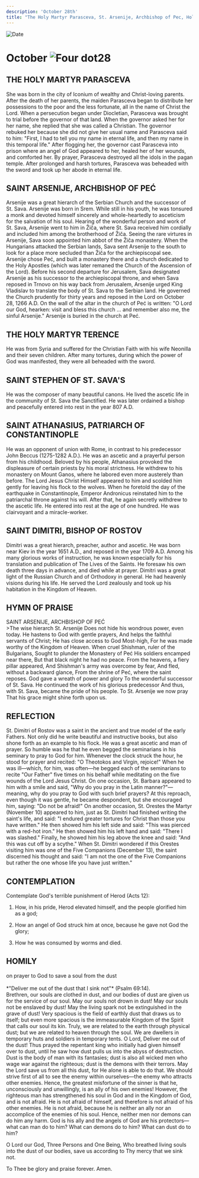 ```yaml
---
description: 'October 28th'
title: "The Holy Martyr Parasceva, St. Arsenije, Archbishop of Pec, Holy Martyr Terence, St. Stephen of St. Sava's"
---
```


<CustomPaginator />
<RunningHead />

<Image src="/title-imprint.png" height={68} width={50} alt="Date" className="title-imprint"/>

# <div id="date">October <Image className="four-dot" src="/four-dot.png" height={15} width={15} alt="Four dot" />28</div>

## THE HOLY MARTYR PARASCEVA

She was born in the city of Iconium of wealthy and Christ-loving parents. After the death of her parents, the maiden Parasceva began to distribute her possessions to the poor and the less fortunate, all in the name of Christ the Lord. When a persecution began under Diocletian, Parasceva was brought to trial before the governor of that land. When the governor asked her for her name, she replied that she was called a Christian. The governor rebuked her because she did not give her usual name and Parasceva said to him: "First, I had to tell you my name in eternal life, and then my name in this temporal life." After flogging her, the governor cast Parasceva into prison where an angel of God appeared to her, healed her of her wounds, and comforted her. By prayer, Parasceva destroyed all the idols in the pagan temple. After prolonged and harsh tortures, Parasceva was beheaded with the sword and took up her abode in eternal life.

## SAINT ARSENIJE, ARCHBISHOP OF PEĆ

Arsenije was a great hierarch of the Serbian Church and the successor of St. Sava. Arsenije was born in Srem.  While still in his youth, he was tonsured a monk and devoted himself sincerely and whole-heartedly to asceticism for the salvation of his soul. Hearing of the wonderful person and work of St. Sava, Arsenije went to him in Žiča, where St. Sava received him cordially and included him among the brotherhood of Žiča. Seeing the rare virtures in Arsenije, Sava soon appointed him abbot of the Žiča monastery. When the Hungarians attacked the Serbian lands, Sava sent Arsenije to the south to look for a place more secluded than Žiča for the archiepiscopal see. Arsenije chose Peć, and built a monastery there and a church dedicated to the Holy Apostles (which was later remaned the Church of the Ascension of the Lord). Before his second departure for Jerusalem, Sava designated Arsenije as his successor to the archiepiscopal throne, and when Sava reposed in Trnovo on his way back from Jerusalem, Arsenije urged King Vladislav to translate the body of St. Sava to the Serbian land. He governed the Church prudently for thirty years and reposed in the Lord on October 28, 1266 A.D. On the wall of the altar in the church of Peć is written: "O Lord our God, hearken: visit and bless this church ... and remember also me, the sinful Arsenije." Arsenije is buried in the church at Peć.

## THE HOLY MARTYR TERENCE

He was from Syria and suffered for the Christian Faith with his wife Neonilla and their seven children. After many tortures, during which the power of God was manifested, they were all beheaded with the sword.

## SAINT STEPHEN OF ST. SAVA'S

He was the composer of many beautiful canons. He lived the ascetic life in the community of St. Sava the Sanctified. He was later ordained a bishop and peacefully entered into rest in the year 807 A.D.

## SAINT ATHANASIUS, PATRIARCH OF CONSTANTINOPLE

He was an opponent of union with Rome, in contrast to his predecessor John Beccus (1275-1282 A.D.). He was an ascetic and a prayerful person from his childhood. Beloved by his people, Athanasius provoked the displeasure of certain priests by his moral strictness. He withdrew to his monastery on Mount Ganos, where he labored even more austerely than before. The Lord Jesus Christ Himself appeared to him and scolded him gently for leaving his flock to the wolves. When he foretold the day of the earthquake in Constantinople, Emperor Andronicus reinstated him to the patriarchal throne against his will. After that, he again secretly withdrew to the ascetic life. He entered into rest at the age of one hundred. He was clairvoyant and a miracle-worker.

## SAINT DIMITRI, BISHOP OF ROSTOV

Dimitri was a great hierarch, preacher, author and ascetic. He was born near Kiev in the year 1651 A.D., and reposed in the year 1709 A.D. Among his many glorious works of instruction, he was known especially for his translation and publication of The Lives of the Saints. He foresaw his own death three days in advance, and died while at prayer. Dimitri was a great light of the Russian Church and of Orthodoxy in general. He had heavenly visions during his life. He served the Lord zealously and took up his habitation in the Kingdom of Heaven.


## HYMN OF PRAISE
<div style={{textAlign:'center', color:'crimson', fontWeight:'bold'}}>
SAINT ARSENIJE, ARCHBISHOP OF PEĆ
</div>
>The wise hierarch St. Arsenije  
Does not hide his wondrous power, even today.  
He hastens to God with gentle prayers,  
And helps the faithful servants of Christ;  
He has close access to God Most-high,  
For he was made worthy of the Kingdom of Heaven.  
When cruel Shishman, ruler of the Bulgarians,  
Sought to plunder the Monastery of Peć  
His soldiers encamped near there,  
But that black night he had no peace.  
From the heavens, a fiery pillar appeared,  
And Shishman's army was overcome by fear,  
And fled, without a backward glance,  
From the shrine of Peć, where the saint reposes.  
God gave a wreath of power and glory  
To the wonderful successor of St. Sava.  
He continued the work of his glorious predecessor  
And thus, with St. Sava, became the pride of his people.  
To St. Arsenije we now pray  
That his grace might shine forth upon us.  


## REFLECTION

St. Dimitri of Rostov was a saint in the ancient and true model of the early Fathers. Not only did he write beautiful and instructive books, but also shone forth as an example to his flock. He was a great ascetic and man of prayer. So humble was he that he even begged the seminarians in his seminary to pray to God for him. Whenever the clock struck the hour, he stood for prayer and recited: "O Theotokos and Virgin, rejoice!" When he was ill—which, for him, was often—he begged each of the seminarians to recite "Our Father" five times on his behalf while meditating on the five wounds of the Lord Jesus Christ. On one occasion, St. Barbara appeared to him with a smile and said, "Why do you pray in the Latin manner?"—meaning, why do you pray to God with such brief prayers? At this reproach, even though it was gentle, he became despondent, but she encouraged him, saying: "Do not be afraid!" On another occasion, St. Orestes the Martyr (November 10) appeared to him, just as St. Dimitri had finished writing the saint's life, and said: "I endured greater tortures for Christ than those you have written." He then showed him his left side and said: "This was pierced with a red-hot iron." He then showed him his left hand and said: "There I was slashed." Finally, he showed him his leg above the knee and said: "And this was cut off by a scythe." When St. Dimitri wondered if this Orestes visiting him was one of the Five Companions (December 13), the saint discerned his thought and said: "I am not the one of the Five Companions but rather the one whose life you have just written."

## CONTEMPLATION

Contemplate God's terrible punishment of Herod (Acts 12):

1. How, in his pride, Herod elevated himself, and the people glorified him as a god;

2. How an angel of God struck him at once, because he gave not God the glory;

3. How he was consumed by worms and died.


## HOMILY
<div style={{textAlign:'center', color:'crimson', fontWeight:'bold'}}>
on prayer to God to save a soul from the dust
</div>
<br />
<div style={{textAlign:'right'}}>
*"Deliver me out of the dust that I sink not"* (Psalm 69:14).
</div>
Brethren, our souls are clothed in dust, and our bodies of dust are given us for the service of our soul. May our souls not drown in dust! May our souls not be enslaved by dust! May the living spark not be extinguished in the grave of dust! Very spacious is the field of earthly dust that draws us to itself; but even more spacious is the immeasurable Kingdom of the Spirit that calls our soul its kin. Truly, we are related to the earth through physical dust; but we are related to heaven through the soul. We are dwellers in temporary huts and soldiers in temporary tents. O Lord, Deliver me out of the dust! Thus prayed the repentant king who initially had given himself over to dust, until he saw how dust pulls us into the abyss of destruction. Dust is the body of man with its fantasies; dust is also all wicked men who wage war against the righteous; dust is the demons with their terrors. May the Lord save us from all this dust, for He alone is able to do that. We should strive first of all to see the enemy within ourselves—the enemy who attracts other enemies. Hence, the greatest misfortune of the sinner is that he, unconsciously and unwillingly, is an ally of his own enemies! However, the righteous man has strengthened his soul in God and in the Kingdom of God, and is not afraid. He is not afraid of himself, and therefore is not afraid of his other enemies. He is not afraid, because he is neither an ally nor an accomplice of the enemies of his soul. Hence, neither men nor demons can do him any harm. God is his ally and the angels of God are his protectors—what can man do to him? What can demons do to him? What can dust do to him? 

O Lord our God, Three Persons and One Being, Who breathed living souls into the dust of our bodies, save us according to Thy mercy that we sink not.

To Thee be glory and praise forever. Amen.